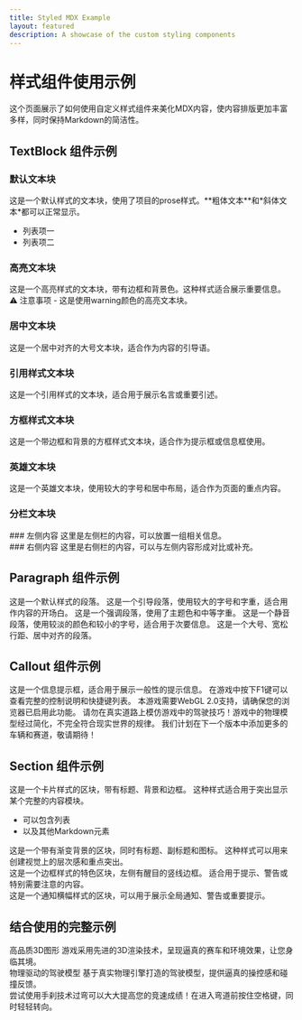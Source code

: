 ```yaml
---
title: Styled MDX Example
layout: featured
description: A showcase of the custom styling components
---
```



# 样式组件使用示例

这个页面展示了如何使用自定义样式组件来美化MDX内容，使内容排版更加丰富多样，同时保持Markdown的简洁性。

## TextBlock 组件示例

### 默认文本块

<TextBlock>
这是一个默认样式的文本块，使用了项目的prose样式。**粗体文本**和*斜体文本*都可以正常显示。

- 列表项一
- 列表项二
</TextBlock>

### 高亮文本块

<TextBlock variant="highlight" color="primary">
这是一个高亮样式的文本块，带有边框和背景色。这种样式适合展示重要信息。
</TextBlock>

<TextBlock variant="highlight" color="warning">
⚠️ 注意事项 - 这是使用warning颜色的高亮文本块。
</TextBlock>

### 居中文本块

<TextBlock variant="centered" size="lg">
这是一个居中对齐的大号文本块，适合作为内容的引导语。
</TextBlock>

### 引用样式文本块

<TextBlock variant="quote" color="info">
这是一个引用样式的文本块，适合用于展示名言或重要引述。
</TextBlock>

### 方框样式文本块

<TextBlock variant="box" color="success">
这是一个带边框和背景的方框样式文本块，适合作为提示框或信息框使用。
</TextBlock>

### 英雄文本块

<TextBlock variant="hero" size="xl" color="primary">
这是一个英雄文本块，使用较大的字号和居中布局，适合作为页面的重点内容。
</TextBlock>

### 分栏文本块

<TextBlock variant="split">
<div>
  ### 左侧内容
  这里是左侧栏的内容，可以放置一组相关信息。
</div>
<div>
  ### 右侧内容
  这里是右侧栏的内容，可以与左侧内容形成对比或补充。
</div>
</TextBlock>

## Paragraph 组件示例

<Paragraph>
这是一个默认样式的段落。
</Paragraph>

<Paragraph lead={true}>
这是一个引导段落，使用较大的字号和字重，适合用作内容的开场白。
</Paragraph>

<Paragraph emphasis={true} color="primary">
这是一个强调段落，使用了主题色和中等字重。
</Paragraph>

<Paragraph muted={true}>
这是一个静音段落，使用较淡的颜色和较小的字号，适合用于次要信息。
</Paragraph>

<Paragraph size="lg" spacing="relaxed" align="center">
这是一个大号、宽松行距、居中对齐的段落。
</Paragraph>

## Callout 组件示例

<Callout type="info">
这是一个信息提示框，适合用于展示一般性的提示信息。
</Callout>

<Callout type="tip" title="游戏小技巧">
在游戏中按下F1键可以查看完整的控制说明和快捷键列表。
</Callout>

<Callout type="warning" title="兼容性提示">
本游戏需要WebGL 2.0支持，请确保您的浏览器已启用此功能。
</Callout>

<Callout type="danger" title="注意！" emoji="🔥">
请勿在真实道路上模仿游戏中的驾驶技巧！游戏中的物理模型经过简化，不完全符合现实世界的规律。
</Callout>

<Callout type="note" title="开发者笔记">
我们计划在下一个版本中添加更多的车辆和赛道，敬请期待！
</Callout>

## Section 组件示例

<Section title="卡片样式区块" variant="card" color="primary">
这是一个卡片样式的区块，带有标题、背景和边框。
这种样式适合用于突出显示某个完整的内容模块。

- 可以包含列表
- 以及其他Markdown元素
</Section>

<Section 
  title="渐变背景区块" 
  subtitle="带有副标题说明"
  variant="gradient" 
  color="info"
  withIcon={true}
  icon="info"
>
这是一个带有渐变背景的区块，同时有标题、副标题和图标。
这种样式可以用来创建视觉上的层次感和重点突出。
</Section>

<Section title="特色区块" variant="feature" color="warning">
这是一个边框样式的特色区块，左侧有醒目的竖线边框。
适合用于提示、警告或特别需要注意的内容。
</Section>

<Section variant="banner" color="error" withIcon={true} icon="error" title="通知横幅">
这是一个通知横幅样式的区块，可以用于展示全局通知、警告或重要提示。
</Section>

## 结合使用的完整示例

<Section title="游戏特性介绍" variant="card" color="primary">
  <TextBlock variant="split">
    <div>
      <Paragraph lead={true}>高品质3D图形</Paragraph>
      <Paragraph>
        游戏采用先进的3D渲染技术，呈现逼真的赛车和环境效果，让您身临其境。
      </Paragraph>
    </div>
    <div>
      <Paragraph lead={true}>物理驱动的驾驶模型</Paragraph>
      <Paragraph>
        基于真实物理引擎打造的驾驶模型，提供逼真的操控感和碰撞反馈。
      </Paragraph>
    </div>
  </TextBlock>
  
  <Callout type="tip" title="专家建议">
    尝试使用手刹技术过弯可以大大提高您的竞速成绩！在进入弯道前按住空格键，同时轻轻转向。
  </Callout>
</Section> 